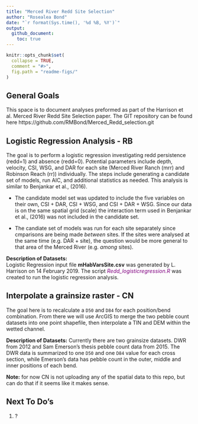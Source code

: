 ```yaml
---
title: "Merced River Redd Site Selection"
author: "Rosealea Bond"
date: "`r format(Sys.time(), '%d %B, %Y')`"
output: 
  github_document:
    toc: true
---
```


<!-- README.md is generated from README.Rmd. Please edit that file -->

```r
knitr::opts_chunk$set(
  collapse = TRUE,
  comment = "#>",
  fig.path = "readme-figs/"
)
```
## General Goals
This space is to document analyses preformed as part of the Harrison et al. Merced River Redd Site Selection paper.
The GIT repository can be found here https://github.com/RMBond/Merced_Redd_selection.git

## Logistic Regression Analysis - RB

The goal is to perform a logistic regression investigating redd persistence (redd=1) and absence (redd=0). Potential parameters include depth, velocity, CSI, WSG, and DAR for each site (Merced River Ranch (mrr) and Robinson Reach (rr)) individually. The steps include generating a candidate set of models, run AIC, and additional statistics as needed. This analysis is similar to Benjankar et al., (2016). 
      
- The candidate model set was updated to include the five variables on their own, CSI + DAR, CSI + WSG, and CSI + DAR + WSG. Since our data is on the same spatial grid (scale) the interaction term used in Benjankar et al., (2016) was not included in the candidate set. 
      
- The candiate set of models was run for each site separately since cmparisons are being made *between*  sites. If the sites were analysed at the same time (e.g. DAR + site), the question would be more general to that area of the Merced River (e.g. *among* sites).
      
**Description of Datasets:**  
Logistic Regression input file **mHabVarsSite.csv** was generated by L. Harrison on 14 February 2019. 
The script <span style="color:purple">*Redd_logisticregression.R*</span> was created to run the logistic regression analysis.


## Interpolate a grainsize raster - CN
The goal here is to recalculate a `D50` and `D84` for each position/bend combination. From there we will use ArcGIS to merge the two pebble count datasets into one point shapefile, then interpolate a TIN and DEM within the wetted channel. 

**Description of Datasets:**
Currently there are two grainsize datasets. DWR from 2012 and Sam Emerson's thesis pebble count data from 2015. The DWR data is summarized to one `D50` and one `D84` value for each cross section, while Emerson's data has pebble count in the outer, middle and inner positions of each bend. 

**Note:** for now CN is not uploading any of the spatial data to this repo, but can do that if it seems like it makes sense.

## Next To Do's

1. ?


